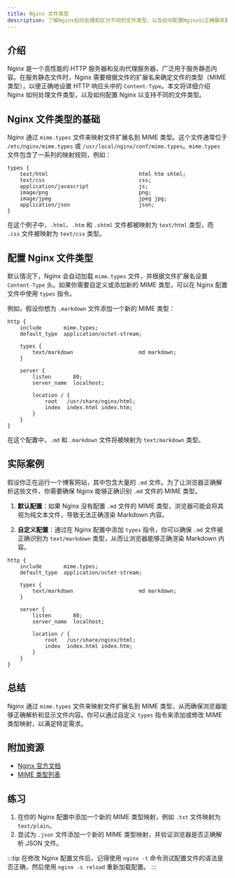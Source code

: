 ```yaml
---
title: Nginx 文件类型
description: 了解Nginx如何处理和区分不同的文件类型，以及如何配置Nginx以正确服务静态内容。
---
```


## 介绍

Nginx 是一个高性能的 HTTP 服务器和反向代理服务器，广泛用于服务静态内容。在服务静态文件时，Nginx 需要根据文件的扩展名来确定文件的类型（MIME 类型），以便正确地设置 HTTP 响应头中的 `Content-Type`。本文将详细介绍 Nginx 如何处理文件类型，以及如何配置 Nginx 以支持不同的文件类型。

## Nginx 文件类型的基础

Nginx 通过 `mime.types` 文件来映射文件扩展名到 MIME 类型。这个文件通常位于 `/etc/nginx/mime.types` 或 `/usr/local/nginx/conf/mime.types`。`mime.types` 文件包含了一系列的映射规则，例如：

```plaintext
types {
    text/html                             html htm shtml;
    text/css                              css;
    application/javascript                js;
    image/png                             png;
    image/jpeg                            jpeg jpg;
    application/json                      json;
}
```

在这个例子中，`.html`、`.htm` 和 `.shtml` 文件都被映射为 `text/html` 类型，而 `.css` 文件被映射为 `text/css` 类型。

## 配置 Nginx 文件类型

默认情况下，Nginx 会自动加载 `mime.types` 文件，并根据文件扩展名设置 `Content-Type` 头。如果你需要自定义或添加新的 MIME 类型，可以在 Nginx 配置文件中使用 `types` 指令。

例如，假设你想为 `.markdown` 文件添加一个新的 MIME 类型：

```nginx
http {
    include       mime.types;
    default_type  application/octet-stream;

    types {
        text/markdown                     md markdown;
    }

    server {
        listen       80;
        server_name  localhost;

        location / {
            root   /usr/share/nginx/html;
            index  index.html index.htm;
        }
    }
}
```

在这个配置中，`.md` 和 `.markdown` 文件将被映射为 `text/markdown` 类型。

## 实际案例

假设你正在运行一个博客网站，其中包含大量的 `.md` 文件。为了让浏览器正确解析这些文件，你需要确保 Nginx 能够正确识别 `.md` 文件的 MIME 类型。

1. **默认配置**：如果 Nginx 没有配置 `.md` 文件的 MIME 类型，浏览器可能会将其视为纯文本文件，导致无法正确渲染 Markdown 内容。

2. **自定义配置**：通过在 Nginx 配置中添加 `types` 指令，你可以确保 `.md` 文件被正确识别为 `text/markdown` 类型，从而让浏览器能够正确渲染 Markdown 内容。

```nginx
http {
    include       mime.types;
    default_type  application/octet-stream;

    types {
        text/markdown                     md markdown;
    }

    server {
        listen       80;
        server_name  localhost;

        location / {
            root   /usr/share/nginx/html;
            index  index.html index.htm;
        }
    }
}
```

## 总结

Nginx 通过 `mime.types` 文件来映射文件扩展名到 MIME 类型，从而确保浏览器能够正确解析和显示文件内容。你可以通过自定义 `types` 指令来添加或修改 MIME 类型映射，以满足特定需求。

## 附加资源

- [Nginx 官方文档](https://nginx.org/en/docs/)
- [MIME 类型列表](https://developer.mozilla.org/en-US/docs/Web/HTTP/Basics_of_HTTP/MIME_types)

## 练习

1. 在你的 Nginx 配置中添加一个新的 MIME 类型映射，例如 `.txt` 文件映射为 `text/plain`。
2. 尝试为 `.json` 文件添加一个新的 MIME 类型映射，并验证浏览器是否正确解析 JSON 文件。

:::tip
在修改 Nginx 配置文件后，记得使用 `nginx -t` 命令测试配置文件的语法是否正确，然后使用 `nginx -s reload` 重新加载配置。
:::